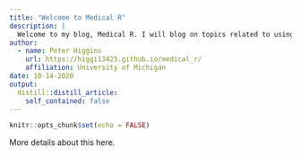 ```yaml
---
title: "Welcome to Medical R"
description: |
  Welcome to my blog, Medical R. I will blog on topics related to using R with medical data. I hope you enjoy reading and find this useful!
author:
  - name: Peter Higgins
    url: https://higgi13425.github.io/medical_r/
    affiliation: University of Michigan
date: 10-14-2020
output:
  distill::distill_article:
    self_contained: false
---
```


```r
knitr::opts_chunk$set(echo = FALSE)

```

More details about this here.

